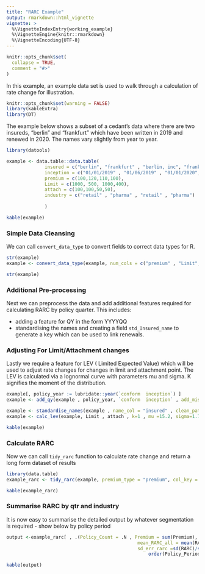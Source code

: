 ```yaml
---
title: "RARC Example"
output: rmarkdown::html_vignette
vignette: >
  %\VignetteIndexEntry{working_example}
  %\VignetteEngine{knitr::rmarkdown}
  %\VignetteEncoding{UTF-8}
---
```


```r
knitr::opts_chunk$set(
  collapse = TRUE,
  comment = "#>"
)
```

In this example, an example data set is used to walk through a calculation of rate change for illustration.

```r
knitr::opts_chunk$set(warning = FALSE)
library(kableExtra)
library(DT)
```


The example below shows a subset of a cedant's data where there are two insureds, "berlin" and "frankfurt" which have been written in 2019 and renewed in 2020. The names vary slightly from year to year.

```r
library(datools)

example <- data.table::data.table(
              insured = c("berlin", "frankfurt" , "berlin, inc", "frankfurt inc") , 
              inception = c("01/01/2019" , "01/06/2019" , "01/01/2020", "01/06/2020"),   
              premium = c(100,120,110,100),
              Limit = c(1000, 500, 1000,400),
              attach = c(100,100,50,50),
              industry = c("retail" , "pharma" , "retail" , "pharma")
              
              )
```


```r
kable(example)
```


### Simple Data Cleansing

We can call `convert_data_type` to convert fields to correct data types for R.

```r
str(example)
example <- convert_data_type(example, num_cols = c("premium" , "Limit", "attach"), date_cols = "inception" , factor_cols = "industry" )

str(example)
```

### Additional Pre-processing

Next we can preprocess the data and add additional features required for calculating RARC by policy quarter. This includes:

- adding a feature for QY in the form YYYYQQ
- standardising the names and creating a field `std_Insured_name` to generate a key which can be used to link renewals.


### Adjusting For Limit/Attachment changes

Lastly we require a feature for LEV ( Limited Expected Value) which will be used to adjust rate changes for changes in limit and attachment point. The LEV is calculated via a lognormal curve with parameters mu and sigma. K signifies the moment of the distribution.

```r
example[, policy_year := lubridate::year(`conform  inception`) ]
example <- add_qy(example , policy_year, `conform  inception` , add_miss= TRUE)

example <- standardise_names(example , name_col = "insured" , clean_patt = "inc")
example <- calc_lev(example, Limit , attach , k=1 , mu =15.2, sigma=1.74)
```

```r
kable(example)
```


### Calculate RARC

Now we can call `tidy_rarc` function to calculate rate change and return a long form dataset of results
 
```r
library(data.table)
example_rarc <- tidy_rarc(example, premium_type = "premium", col_key = c("insured", "industry"))

kable(example_rarc)
```

### Summarise RARC by qtr and industry

It is now easy to summarise the detailed output by whatever segmentation is required - show below by policy period


```r
output <-example_rarc[ , .(Policy_Count = .N , Premium = sum(Premium), `OG Wtd RARC` = sum(Restated_Expiry_Wt)/sum(Restated_Expiry) ,
                                                mean_RARC_all = mean(RARC) -1,
                                                sd_err_rarc =sd(RARC)/sqrt(.N)), by= .(Policy_Period, industry) ][
                                                    order(Policy_Period, industry)][Policy_Period=="2020Q1"]

kable(output)
```


















